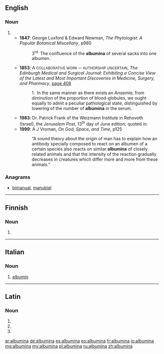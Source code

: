 ==English==

===Noun===
{{head|en|plural}} {{p}}

# {{plural of|albumen|lang=en|nocat=1}}
#* '''1847''': George Luxford & Edward Newman, ''The Phytologist: A Popular Botanical Miscellany'', p980
#*: 3<sup>rd.</sup> The confluence of the '''albumina''' of several sacks into one albumen.
#* '''1853''': A <small>COLLABORATIVE WORK — AUTHORSHIP UNCERTAIN</small>, ''The Edinburgh Medical and Surgical Journal: Exhibiting a Concise View of the Latest and Most Important Discoveries in Medicine, Surgery, and Pharmacy'', [http://books.google.co.uk/books?id=6n8BAAAAYAAJ&pg=PA408&dq=albumina&ei=TiBASqDpNoe-yQTn56lT page 408]
#*: 1. In the same manner as there exists an ''Anaemia'', from diminution of the proportion of blood-globules, we ought equally to admit a peculiar pathological state, distinguished by lowering of the number of '''albumina''' in the serum.
#* '''1983''': Dr. Patrick Frank of the Weizmann Institute in Rehovoth (Israel), the ''Jerusalem Post'', 13<sup>th</sup> day of June edition; quoted in:
#* '''1999''': A J Vroman, ''On God, Space, and Time'', p125
#*: “A sound theory about the origin of man has to explain how an antibody specially composed to react on an albumen of a certain species also reacts on similar '''albumina''' of closely related animals and that the intensity of the reaction gradually decreases in creatures which differ more and more from these animals.”

===Anagrams===
* [[bimanual#English|bimanual]], [[manubial#English|manubial]]

----

==Finnish==

===Noun===
{{head|fi}}

# {{fi-form of|type=noun|case=essive|pl=singular|albumi}}

----

==Italian==

===Noun===
{{wikipedia|lang=it}}
{{it-noun|f}}

# {{context|protein|lang=it}} [[albumin]]

----

==Latin==

===Noun===
{{la-noun-form|albūmina}}

# {{inflection of|albūmen||nom|p|lang=la}}
# {{inflection of|albūmen||acc|p|lang=la}}
# {{inflection of|albūmen||voc|p|lang=la}}

[[ar:albumina]]
[[de:albumina]]
[[es:albumina]]
[[eo:albumina]]
[[fr:albumina]]
[[io:albumina]]
[[mg:albumina]]
[[my:albumina]]
[[pl:albumina]]
[[ru:albumina]]
[[zh:albumina]]